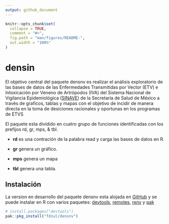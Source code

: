 ```yaml
---
output: github_document
---
```


<!-- README.md is generated from README.Rmd. Please edit that file -->

```r
knitr::opts_chunk$set(
  collapse = TRUE,
  comment = "#>",
  fig.path = "man/figures/README-",
  out.width = "100%"
)
```

# densin

<!-- badges: start -->
<!-- badges: end -->

El objetivo central del paquete densnv es realizar el análisis exploratorio de 
las bases de datos de las Enfermedades Transmitidas por Vector (ETV) e Intoxicación por Veneno de Artrópodos (IVA) del Sistema Nacional de Vigilancia Epidemiológica ([SINAVE](https://www.sinave.gob.mx)) de la Secretaría de Salud de México a través de graficos, tablas y mapas con el objetivo de incidir de manera directa en la toma de desiciones racionales y oportunas en los programas de ETVS

El paquete esta dividido en cuatro grupo de funciones identificadas con los prefijos rd, gr, mps, & tbl.

  - **rd** es una contración de la palabra read y carga las bases de datos en R.
  
  - **gr** genera un gráfico.
  
  - **mps** genera un mapa
  
  - **tbl** genera una tabla.


## Instalación

La version en desarrollo del paquete densnv esta alojada en  [GitHub](https://github.com/) y se puede instalar en R con varios paquetes: [devtools](https://devtools.r-lib.org), [remotes](https://remotes.r-lib.org), [renv](https://rstudio.github.io/renv/articles/renv.html) y [pak](https://pak.r-lib.org)

``` r
# install.packages("devtools")
pak::pkg_install("fdzul/densnv")
```
